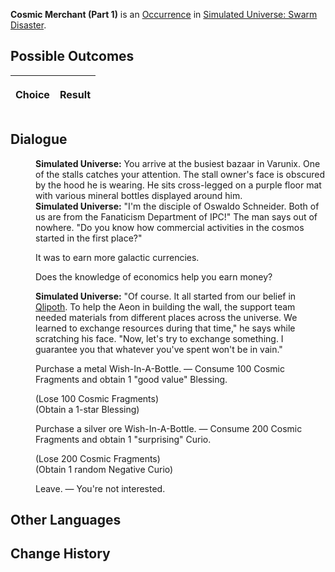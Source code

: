 {{Simulated Universe Event Infobox
|title         = Cosmic Merchant (Part 1)
|image         = Random Event Profiteer.png
|type          =
|domains_su    = Occurrence
|domains_ext   = 
|domains_swarm = Occurrence
|domains_gng   = 
|requirements  =
|prev          = {{tx}}
|next          = {{tx}}
|indexRewards  =
|characters    = Qlipoth
}}
'''Cosmic Merchant (Part 1)''' is an [[Simulated Universe/Occurrence|Occurrence]] in [[Simulated Universe: Swarm Disaster]].

==Possible Outcomes==
{| class="article-table"
!Choice
!Result

|}

<!--
==Gameplay Notes==

-->
==Dialogue==
{{Dialogue Start}}
:'''Simulated Universe:''' You arrive at the busiest bazaar in Varunix. One of the stalls catches your attention. The stall owner's face is obscured by the hood he is wearing. He sits cross-legged on a purple floor mat with various mineral bottles displayed around him.
:'''Simulated Universe:''' "I'm the disciple of Oswaldo Schneider. Both of us are from the Fanaticism Department of IPC!" The man says out of nowhere. "Do you know how commercial activities in the cosmos started in the first place?"
:{{DIcon|Arrow}} It was to earn more galactic currencies.
:{{DIcon|Arrow}} Does the knowledge of economics help you earn money?
:'''Simulated Universe:''' "Of course. It all started from our belief in [[Qlipoth]]. To help the Aeon in building the wall, the support team needed materials from different places across the universe. We learned to exchange resources during that time," he says while scratching his face. "Now, let's try to exchange something. I guarantee you that whatever you've spent won't be in vain."
:{{DIcon|Star}} Purchase a metal Wish-In-A-Bottle. &mdash; Consume 100 Cosmic Fragments and obtain 1 "good value" Blessing.
:;(Lose 100 Cosmic Fragments)
:;(Obtain a 1-star Blessing)
:{{DIcon|Star}} Purchase a silver ore Wish-In-A-Bottle. &mdash; Consume 200 Cosmic Fragments and obtain 1 "surprising" Curio.
:;(Lose 200 Cosmic Fragments)
:;(Obtain 1 random Negative Curio)
:{{DIcon|Star}} Leave. &mdash; You're not interested.
{{Dialogue End}}

==Other Languages==
{{Other Languages
|en   = Cosmic Merchant (Part 1)
|zhs  = 银河商人（其一）
|zht  = 銀河商人（其一）
|ja   = {{Rubi|銀河|ぎんが}}の{{Rubi|商人|しょうにん}}（その1）
|ko   = 은하 장사꾼 (1)
|es   = Comerciante galáctico (I)
|fr   = Marchand intergalactique (partie 1)
|ru   = Галактический торговец I
|th   = พ่อค้าข้ามกาแล็กซี (1)
|vi   = Thương Nhân Ngân Hà 1
|de   = Galaktischer Händler (Teil 1)
|id   = Pedagang Galaksi (1)
|pt   = Comerciante Cósmico (Parte 1)
}}

==Change History==
{{Change History|1.0}}
